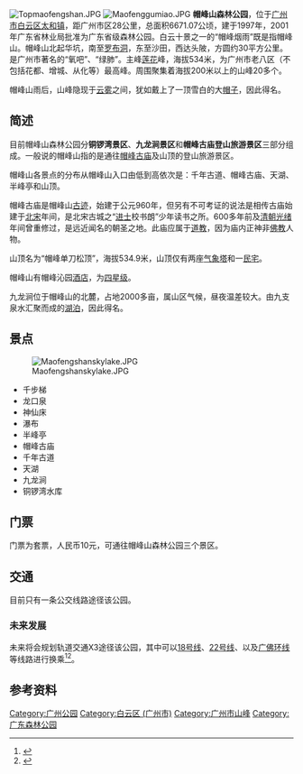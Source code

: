 {{Refimprove|time=2022-06-17T00:48:17+00:00}}
{{Infobox Mountain
| 名稱 = 帽峰山
| 照片 =Maofengshan.JPG
| 照片說明 = 帽峰山山顶主峰
| 海拔 = {{Convert|534.9|m|ft|0|link=on}}
| 位置 = [[广州|广州]][[太和镇_(广州市)|太和镇]]
| 座標 = 
}}

{{coord|23|17|39|N|113|27|32|E|display=title|scale:10000}}
[[File:Topmaofengshan.JPG|thumb]]
[[File:Maofenggumiao.JPG|thumb]]
'''帽峰山森林公园'''，位于[[广州市|广州市]][[白云区_(广州市)|白云区]][[太和镇_(广州市)|太和镇]]，距广州市区28公里，总面积6671.07公顷，建于1997年，2001年广东省林业局批准为广东省级森林公园。白云十景之一的“帽峰烟雨”既是指帽峰山。帽峰山北起华坑，南至[[罗布洞|罗布洞]]，东至沙田，西达头陂，方圆约30平方公里。是广州市著名的“氧吧”、“绿肺”。主峰[[莲花|莲花]]峰，海拔534米，为广州市老八区（不包括花都、增城、从化等）最高峰。周围聚集着海拔200米以上的山峰20多个。

帽峰山雨后，山峰隐现于[[云|云]][[雾|雾]]之间，犹如戴上了一顶雪白的大[[帽子|帽子]]，因此得名。

==简述==

目前帽峰山森林公园分'''铜锣湾景区'''、'''九龙涧景区'''和'''帽峰古庙登山旅游景区'''三部分组成。一般说的帽峰山指的是通往[[帽峰古庙|帽峰古庙]]及山顶的登山旅游景区。

帽峰山各景点的分布从帽峰山入口由低到高依次是：千年古道、帽峰古庙、天湖、半峰亭和山顶。

帽峰古庙是帽峰山[[古迹|古迹]]，始建于公元960年，但另有不可考证的说法是相传古庙始建于[[北宋|北宋]]年间，是北宋古城之“[[进士|进士]]校书朗”少年读书之所。600多年前及[[清朝|清朝]][[光绪|光绪]]年间曾重修过，是远近闻名的朝圣之地。此庙应属于[[道教|道教]]，因为庙内正神非[[佛教|佛教]]人物。

山顶名为“帽峰单刀松顶”，海拔534.9米，山顶仅有两座[[气象|气象]][[塔|塔]]和一[[民宅|民宅]]。

帽峰山有帽峰沁园[[酒店|酒店]]，为[[四星级|四星级]]。

九龙涧位于帽峰山的北麓，占地2000多亩，属山区气候，昼夜温差较大。由九支泉水汇聚而成的[[湖泊|湖泊]]，因此得名。

==景点==
[[File:Maofengshanskylake.JPG|thumb]]
*千步梯
*龙口泉
*神仙床
*瀑布
*半峰亭
*帽峰古庙
*千年古道
*天湖
*九龙涧
*铜锣湾水库

==门票==
门票为套票，人民币10元，可通往帽峰山森林公园三个景区。

==交通==
目前只有一条公交线路途径该公园。{{广州巴士路线列表|time=yes|758}}
===未来发展===
未来将会规划轨道交通X3途径该公园，其中可以[[广州地铁18号线|18号线]]、[[广州地铁22号线|22号线]]、以及[[广佛环线|广佛环线]]等线路进行换乘<ref>{{Cite web|title=帽峰山努力变身“第二白云山” 景观交通消防配套将重磅升级|url=https://news.ycwb.com/2022-05/26/content_40801038.htm|accessdate=2022-05-26|work=|publisher=羊城晚报|archive-date=2022-05-25|archive-url=https://web.archive.org/web/20220525225238/https://news.ycwb.com/2022-05/26/content_40801038.htm}}</ref><ref>{{Cite web|title=广州市林业和园林局关于市十六届人大一次会议第20222104号建议答复的函|url=http://lyylj.gz.gov.cn/gkmlpt/content/8/8296/mpost_8296603.html#1014|accessdate=2022-05-24|publisher=广州市林业和园林局|archive-url=https://web.archive.org/web/20220527064201/http://lyylj.gz.gov.cn/gkmlpt/content/8/8296/mpost_8296603.html#1014|archive-date=2022-05-27|dead-url=no}}</ref>。

==参考资料==
{{reflist|30em}}


{{广州山峰}}

[[Category:广州公园|Category:广州公园]]
[[Category:白云区_(广州市)|Category:白云区 (广州市)]]
[[Category:广州市山峰|Category:广州市山峰]]
[[Category:广东森林公园|Category:广东森林公园]]